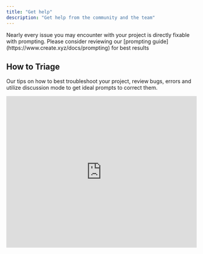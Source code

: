 ```yaml
---
title: "Get help"
description: "Get help from the community and the team"
---
```


<Note>
  Nearly every issue you may encounter with your project is directly fixable with prompting. Please consider reviewing our [prompting guide](https://www.create.xyz/docs/prompting) for best results
</Note>

## How to Triage

Our tips on how to best troubleshoot your project, review bugs, errors and utilize discussion mode to get ideal prompts to correct them. 

<Frame>
  <iframe
    width="100%"
    height="400"
    src="https://www.loom.com/embed/d89db7a65e9c4ab69e0b857310d8b0cf?sid=d01ae0dc-bb71-46f6-b122-b184faea1827"
    title="How to Triage"
    frameBorder="0"
    allow="accelerometer; autoplay; clipboard-write; encrypted-media; gyroscope; picture-in-picture; fullscreen"
    allowFullScreen
    webkitallowfullscreen="true"
    mozallowfullscreen="true"
  />
</Frame>

### Best Approaches for Self-Debugging

<Steps>
  <Step>
    <h4>1. Identify the Issue</h4>
    <p>Open your application and clearly identify what's not working. For mobile apps, test on your device using Expo Go to reproduce errors accurately. <strong>Focus on one issue at a time for best results.</strong></p>
  </Step>
  <Step>
    <h4>2. Capture Error Details</h4>
    <p>Copy the error message from your logs (use the copy button at the bottom of error logs) and note the specific behavior or feature that's broken.</p>
  </Step>
  <Step>
    <h4>3. Use Discussion Mode to Plan</h4>
    <p>Switch to Discussion Mode and paste the error. The AI will analyze the issue and provide you with an ideal prompt to fix it. Copy this prompt for the next step. <strong>Watch the video above for detailed guidance on this process.</strong></p>
  </Step>
  <Step>
    <h4>4. Execute in Thinking Mode</h4>
    <p>Toggle back to Thinking Mode and paste the prompt from Discussion Mode. The AI will execute the fix automatically. Allow time for testing and verification.</p>
  </Step>
  <Step>
    <h4>5. Verify and Test</h4>
    <p>Refresh your preview after the process completes, then test the previously broken functionality to confirm the fix worked.</p>
  </Step>
</Steps>

<Note>
  Watch the video above for detailed guidance on using Discussion Mode for debugging. Work through one error at a time for best results.
</Note>

## Reviewing Error Logs

How to review error logs and provide context to your AI agent to help fix them. 

<Frame>
  <iframe
    width="100%"
    height="400"
    src="https://www.loom.com/embed/677ae3e567394835ba308775d7a8083d?sid=73e81cc7-f84a-47d9-baba-22df5b706d67"
    title="Reviewing Error Logs"
    frameBorder="0"
    allow="accelerometer; autoplay; clipboard-write; encrypted-media; gyroscope; picture-in-picture; fullscreen"
    allowFullScreen
    webkitallowfullscreen="true"
    mozallowfullscreen="true"
  />
</Frame>

## Restarting Preview Server


If you're experiencing issues with your preview not appearing, you can restart the preview server by clicking on the power button in the bottom right of your project. 

<Frame>
  ![Power button location for restarting preview server](/images/restart.png)
</Frame>

## Status Page

If there is an outage or system wide issue we will report it on our status page available at [status.create.xyz](http://status.create.xyz)

Anything's AI Agent relies on upstream data from Anthropic's Claude Sonnet AI Model, if there is an outage with their system it will impact our builder's ability to execute commands. You can view their status page [here.](https://status.anthropic.com/)

## Support

Our primary support channel is over email, [hello@create.xyz](mailto:hello@create.xyz). Please reach out with questions or to report issues with your build. Please consider including your build URL to help us expedite any investigation. Thank you\!

### Sharing Your Build

When asking for help, please include:

1. A link to your `/build` page for the project you're working on
2. A specific description of what's not working (e.g., "The function called "RetrieveWeather" returns a 500 error when submitting the form")

Build links help us see your generated code and troubleshoot more effectively.

<Note>
  Your build links are private - even if shared publicly, only team members can access them. Anything team members and admins can jump into your build to help you out (with your permission).
</Note>

<Frame>
  ![How to copy your /build link from the URL bar](/images/build-link.png)
</Frame>

<Frame caption="How to Share Your Build">
  <iframe
    width="100%"
    height="400"
    src="https://www.loom.com/embed/024720888839484fa566c53729bb5741?sid=58b03780-c595-4bd9-9165-67f5c8cb2f6b"
    title="How to Share Your Build"
    frameBorder="0"
    allow="accelerometer; autoplay; clipboard-write; encrypted-media; gyroscope; picture-in-picture; fullscreen"
    allowFullScreen
    webkitallowfullscreen="true"
    mozallowfullscreen="true"
  />
</Frame>

## Have a question?

Reach out to us at [hello@create.xyz](mailto:hello@create.xyz)